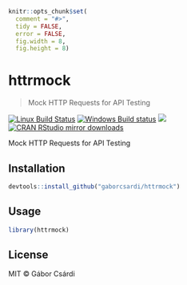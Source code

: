 
```r
knitr::opts_chunk$set(
  comment = "#>",
  tidy = FALSE,
  error = FALSE,
  fig.width = 8,
  fig.height = 8)
```

# httrmock

> Mock HTTP Requests for API Testing

[![Linux Build Status](https://travis-ci.org/gaborcsardi/httrmock.svg?branch=master)](https://travis-ci.org/gaborcsardi/httrmock)
[![Windows Build status](https://ci.appveyor.com/api/projects/status/github/gaborcsardi/httrmock?svg=true)](https://ci.appveyor.com/project/gaborcsardi/httrmock)
[![](http://www.r-pkg.org/badges/version/httrmock)](http://www.r-pkg.org/pkg/httrmock)
[![CRAN RStudio mirror downloads](http://cranlogs.r-pkg.org/badges/httrmock)](http://www.r-pkg.org/pkg/httrmock)


Mock HTTP Requests for API Testing

## Installation

```r
devtools::install_github("gaborcsardi/httrmock")
```

## Usage

```r
library(httrmock)
```

## License

MIT © Gábor Csárdi
